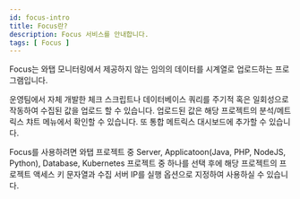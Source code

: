 ```yaml
---
id: focus-intro
title: Focus란?
description: Focus 서비스를 안내합니다.
tags: [ Focus ]
---
```

<!--
displayed_sidebar: focusSidebar
hide_table_of_contents: false
-->
Focus는 와탭 모니터링에서 제공하지 않는 임의의 데이터를 시계열로 업로드하는 프로그램입니다. 

운영팀에서 자체 개발한 체크 스크립트나 데이터베이스 쿼리를 주기적 혹은 일회성으로 작동하여 수집된 값을 업로드 할 수 있습니다. 업로드된 값은 해당 프로젝트의 분석/메트릭스 챠트 메뉴에서 확인할 수 있습니다. 또 통합 메트릭스 대시보드에 추가할 수 있습니다.

Focus를 사용하려면 와탭 프로젝트 중 Server, Applicatoon(Java, PHP, NodeJS, Python), Database, Kubernetes 프로젝트 중 하나를 선택 후에 해당 프로젝트의 프로젝트 액세스 키 문자열과 수집 서버 IP를 실행 옵션으로 지정하여 사용하실 수 있습니다.
